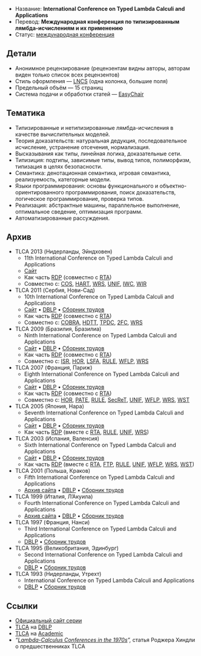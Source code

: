 * Название: '''International Conference on Typed Lambda Calculi and Applications'''
* Перевод: '''Международная конференция по типизированным лямбда-исчислениям и их применению'''
* Статус: [[International-Conference|международная конференция]]

== Детали ==
* Анонимное рецензирование (рецензентам видны авторы, авторам виден только список всех рецензентов)
* Стиль оформления — [[LNCS]] (одна колонка, большие поля)
* Предельный объём — 15 страниц
* Система подачи и обработки статей — [[EasyChair]]

== Тематика ==
* Типизированные и нетипизированные лямбда-исчисления в качестве вычислительных моделей.
* Теория доказательств: натуральная дедукция, последовательное исчисление, устранение отсечения, нормализация.
* Высказывания как типы, линейная логика, доказательные сети.
* Типизиция: подтипы, зависимые типы, вывод типов, полиморфизм, типизация в целях безопасности.
* Семантика: денотационная семантика, игровая семантика, реализуемость, категорные модели.
* Языки программирования: основы функционального и объектно-ориентированного программирования, поиск доказательств, логическое программирование, проверка типов.
* Реализация: абстрактные машины, параллельное выполнение, оптимальное сведение, оптимизация программ.
* Автоматизированные рассуждения.

== Архив ==
* TLCA 2013 (Нидерланды, Эйндховен)
** 11th International Conference on Typed Lambda Calculi and Applications
** [http://www.kurims.kyoto-u.ac.jp/tlca2013/ Сайт]
** Как часть [[RDP]] (совместно с [[RTA]])
** Совместно с: [[COS]], [[HART]], [[WRS]], [[UNIF]], [[IWC]], [[WIR]]
* TLCA 2011 (Сербия, Нови-Сад)
** 10th International Conference on Typed Lambda Calculi and Applications
** [http://www.rdp2011.uns.ac.rs/tlca/ Сайт] • [http://dblp.uni-trier.de/db/conf/tlca/tlca2011.html DBLP] • [http://link.springer.com/book/10.1007/978-3-642-21691-6/ Сборник трудов]
** Как часть [[RDP]] (совместно с [[RTA]])
** Совместно с: [[COBRA]], [[HDTT]], [[TPDC]], [[2FC]], [[WRS]]
* TLCA 2009 (Бразилия, Бразилиа)
** Ninth International Conference on Typed Lambda Calculi and Applications
** [http://rdp09.cic.unb.br/tlca.html Сайт] • [http://dblp.uni-trier.de/db/conf/tlca/tlca2009.html DBLP] • [http://www.springer.com/computer/theoretical+computer+science/book/978-3-642-02272-2 Сборник трудов]
** Как часть [[RDP]] (совместно с [[RTA]])
** Совместно с: [[ISR]], [[HOR]], [[LSFA]], [[RULE]], [[WFLP]], [[WRS]]
* TLCA 2007 (Франция, Париж)
** Eighth International Conference on Typed Lambda Calculi and Applications
** [http://www.lsv.ens-cachan.fr/Events/rdp07/tlca.html Сайт] • [http://dblp.uni-trier.de/db/conf/tlca/tlca2007.html DBLP] • [http://www.springerlink.com/content/t844v08623l1/ Сборник трудов]
** Как часть [[RDP]] (совместно с [[RTA]])
** Совместно с: [[HOR]], [[PATE]], [[RULE]], [[SecReT]], [[UNIF]], [[WFLP]], [[WRS]], [[WST]]
* TLCA 2005 (Япония, Нара)
** Seventh International Conference on Typed Lambda Calculi and Applications
** [http://www.kurims.kyoto-u.ac.jp/rdp05/tlca/ Сайт] • [http://dblp.uni-trier.de/db/conf/tlca/tlca2005.html DBLP] • [http://www.springerlink.com/content/g4xru0fyppp2/ Сборник трудов]
** Как часть [[RDP]] (вместе с [[RTA]], [[RULE]], [[UNIF]], [[WRS]])
* TLCA 2003 (Испания, Валенсия)
** Sixth International Conference on Typed Lambda Calculi and Applications
** [http://users.dsic.upv.es/~rdp03/tlca/ Сайт] • [http://dblp.uni-trier.de/db/conf/tlca/tlca2003.html DBLP] • [http://www.springerlink.com/content/29lpxhkd5qnl/ Сборник трудов]
** Как часть [[RDP]] (вместе с [[RTA]], [[FTP]], [[RULE]], [[UNIF]], [[WFLP]], [[WRS]], [[WST]])
* TLCA 2001 (Польша, Краков)
** Fifth International Conference on Typed Lambda Calculi and Applications
** [http://web.archive.org/web/20080629143045/http://www.ii.uj.edu.pl/zpi/tlca2001/ Архив сайта] • [http://dblp.uni-trier.de/db/conf/tlca/tlca2001.html DBLP] • [http://www.springerlink.com/content/wbvcxfxg7fnd/ Сборник трудов]
* TLCA 1999 (Италия, Л’Акуила)
** Fourth International Conference on Typed Lambda Calculi and Applications
** [http://web.archive.org/web/20050207211631/http://w3.dm.univaq.it/tlca99/ Архив сайта] • [http://dblp.uni-trier.de/db/conf/tlca/tlca99.html DBLP] • [http://www.springerlink.com/content/rtfp3kj4m87u/ Сборник трудов]
* TLCA 1997 (Франция, Нанси)
** Third International Conference on Typed Lambda Calculi and Applications
** [http://dblp.uni-trier.de/db/conf/tlca/tlca97.html DBLP] • [http://www.springerlink.com/content/m0mk18441j51/ Сборник трудов]
* TLCA 1995 (Великобритания, Эдинбург)
** Second International Conference on Typed Lambda Calculi and Applications
** [http://dblp.uni-trier.de/db/conf/tlca/tlca95.html DBLP] • [http://www.springerlink.com/content/n858188070nu/ Сборник трудов]
* TLCA 1993 (Нидерланды, Утрехт)
** International Conference on Typed Lambda Calculi and Applications
** [http://dblp.uni-trier.de/db/conf/tlca/tlca93.html DBLP] • [http://www.springerlink.com/content/m65g43120w1h/ Сборник трудов]

== Ссылки ==
* [http://www.mimuw.edu.pl/tlca/ Официальный сайт серии]
* [http://dblp.uni-trier.de/db/conf/tlca/ TLCA] на [[DBLP]]
* [http://academic.research.microsoft.com/Conference/418/ TLCA] на [[Academic]]
* ''“[http://www.users.waitrose.com/~hindley/LamConfsIn70s.pdf Lambda-Calculus Conferences in the 1970s]”,'' статья Роджера Хиндли о предшественниках TLCA
